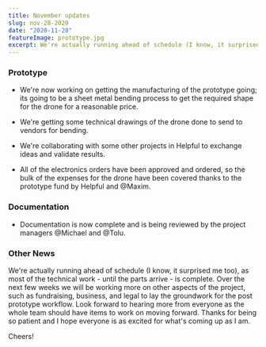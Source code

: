 ```yaml
---
title: November updates
slug: nov-28-2020
date: "2020-11-28"
featureImage: prototype.jpg
excerpt: We're actually running ahead of schedule (I know, it surprised me too), as most of the technical work - until the parts arrive - is complete. Over the next few weeks we will be working more on other aspects of the project, such as fundraising, business, and legal to lay the groundwork for the post prototype workflow.
---
```


### Prototype

- We're now working on getting the manufacturing of the prototype going; its going to be a sheet metal bending process to get the required shape for the drone for a reasonable price.

- We're getting some technical drawings of the drone done to send to vendors for bending.
- We're collaborating with some other projects in Helpful to exchange ideas and validate results.
- All of the electronics orders have been approved and ordered, so the bulk of the expenses for the drone have been covered thanks to the prototype fund by Helpful and @Maxim.

### Documentation

- Documentation is now complete and is being reviewed by the project managers @Michael and @Tolu.

### Other News

We're actually running ahead of schedule (I know, it surprised me too), as most of the technical work - until the parts arrive - is complete. Over the next few weeks we will be working more on other aspects of the project, such as fundraising, business, and legal to lay the groundwork for the post prototype workflow. Look forward to hearing more from everyone as the whole team should have items to work on moving forward. Thanks for being so patient and I hope everyone is as excited for what's coming up as I am.

Cheers!

